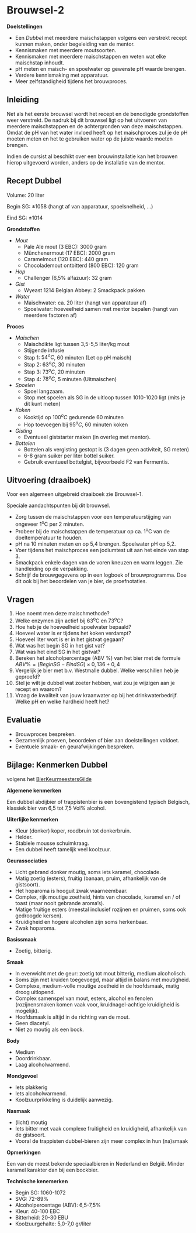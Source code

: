 # Brouwsel-2

**Doelstellingen**

-  Een *Dubbel* met meerdere maischstappen volgens een verstrekt recept kunnen maken, onder begeleiding van de mentor.
-  Kennismaken met meerdere moutsoorten.
-  Kennismaken met meerdere maischstappen en weten wat elke maischstap inhoudt.
-  pH meten en maisch- en spoelwater op gewenste pH waarde brengen.
-  Verdere kennismaking met apparatuur.
-  Meer zelfstandigheid tijdens het brouwproces.

## Inleiding

Net als het eerste brouwsel wordt het recept en de benodigde grondstoffen weer verstrekt. De nadruk bij dit brouwsel ligt op het uitvoeren van meerdere maischstappen en de achtergronden van deze maischstappen. Omdat de pH van het water invloed heeft op het maischproces zul je de pH moeten meten en het te gebruiken water op de juiste waarde moeten brengen.

Indien de cursist al beschikt over een brouwinstallatie kan het brouwen hierop uitgevoerd worden, anders op de installatie van de mentor.

## Recept Dubbel

Volume: 20 liter

Begin SG: $\pm1058$ (hangt af van apparatuur, spoelsnelheid, ...)

Eind SG: $\pm1014$

**Grondstoffen**

-  *Mout*
   +  Pale Ale mout (3 EBC): 3000 gram
   +  Münchenermout (17 EBC): 2000 gram
   +  Caramelmout (120 EBC): 440 gram
   +  Chocolademout ontbitterd (800 EBC): 120 gram
-  *Hop*
   +  Challenger (6,5% alfazuur): 32 gram
-  *Gist*
   +  Wyeast 1214 Belgian Abbey: 2 Smackpack pakken
-  *Water*
   +  Maischwater: ca. 20 liter (hangt van apparatuur af)
   +  Spoelwater: hoeveelheid samen met mentor bepalen (hangt van meerdere factoren af)

**Proces**

-  *Maischen*
   +  Maischdikte ligt tussen 3,5-5,5 liter/kg mout
   +  Stijgende infusie
   +  Stap 1: $54^oC$, 60 minuten (Let op pH maisch)
   +  Stap 2: $63^oC$, 30 minuten
   +  Stap 3: $73^oC$, 20 minuten
   +  Stap 4: $78^oC$, 5 minuten (Uitmaischen)
-  *Spoelen*
   +  Spoel langzaam.
   +  Stop met spoelen als SG in de uitloop tussen 1010-1020 ligt (mits je dit kunt meten)
-  *Koken*
   +  Kooktijd op $100^oC$ gedurende 60 minuten
   +  Hop toevoegen bij $95^oC$, 60 minuten koken
-  *Gisting*
   +  Eventueel giststarter maken (in overleg met mentor).
-  *Bottelen*
   +  Bottelen als vergisting gestopt is (3 dagen geen activiteit, SG meten)
   +  6-8 gram suiker per liter bottel suiker.
   +  Gebruik eventueel bottelgist, bijvoorbeeld F2 van Fermentis.


## Uitvoering (draaiboek)

Voor een algemeen uitgebreid draaiboek zie Brouwsel-1.

Speciale aandachtspunten bij dit brouwsel.

-  Zorg tussen de maischstappen voor een temperatuurstijging van ongeveer 1^o^C per 2 minuten.
-  Probeer bij de maischstappen de temperatuur op ca. 1^o^C van de doeltemperatuur te houden.
-  pH na 10 minuten meten en op 5,4 brengen. Spoelwater pH op 5,2.
-  Voer tijdens het maischproces een jodiumtest uit aan het einde van stap 3.
-  Smackpack enkele dagen van de voren kneuzen en warm leggen. Zie handleiding op de verpakking.
-  Schrijf de brouwgegevens op in een logboek of brouwprogramma. Doe dit ook bij het beoordelen van je bier, de proefnotaties.

## Vragen

1.  Hoe noemt men deze maischmethode?
1.  Welke enzymen zijn actief bij 63^o^C en 73^o^C?
1.	 Hoe heb je de hoeveelheid spoelwater bepaald?
1.  Hoeveel water is er tijdens het koken verdampt?
1.  Hoeveel liter wort is er in het gistvat gegaan?
1.  Wat was het begin SG in het gist vat?
1.  Wat was het eind SG in het gistvat?
1.  Bereken het alcoholpercentage (ABV %) van het bier met de formule $ABV\% = (Begin SG - Eind SG) \times 0,136 + 0,4$
1.  Vergelijk je bier met b.v. Westmalle dubbel. Welke verschillen heb je geproefd?
1.	 Stel je wilt je dubbel wat zoeter hebben, wat zou je wijzigen aan je recept en waarom?
1.  Vraag de kwaliteit van jouw kraanwater op bij het drinkwaterbedrijf. Welke pH en welke hardheid heeft het?

## Evaluatie

-  Brouwproces bespreken.
-  Gezamenlijk proeven, beoordelen of bier aan doelstellingen voldoet.
-  Eventuele smaak- en geurafwijkingen bespreken.

## Bijlage: Kenmerken Dubbel

volgens het [BierKeurmeestersGilde](https://www.bierkeurmeestersgilde.nl)

**Algemene kenmerken**

Een dubbel abdijbier of trappistenbier is een bovengistend typisch Belgisch, klassiek bier van 6,5 tot 7,5 Vol% alcohol.

**Uiterlijke kenmerken**

-  Kleur (donker) koper, roodbruin tot donkerbruin.
-  Helder.
-  Stabiele mousse schuimkraag.
-  Een dubbel heeft tamelijk veel koolzuur. 

**Geurassociaties**

-  Licht gebrand donker moutig, soms iets karamel, chocolade.
-  Matig zoetig (esters), fruitig (banaan, pruim, afhankelijk van de gistsoort).
-  Het hoparoma is hooguit zwak waarneembaar.
-  Complex, rijk moutige zoetheid, hints van chocolade, karamel en / of toast (maar nooit gebrande aroma's).
-  Matige fruitige esters (meestal inclusief rozijnen en pruimen, soms ook gedroogde kersen).
-  Kruidigheid en hogere alcoholen zijn soms herkenbaar.
-  Zwak hoparoma.

**Basissmaak**

-  Zoetig, bitterig.

**Smaak**

-  In evenwicht met de geur: zoetig tot mout bitterig, medium alcoholisch.
-  Soms zijn met kruiden toegevoegd, maar altijd in balans met moutigheid.
-  Complexe, medium-volle moutige zoetheid in de hoofdsmaak, matig droog uitlopend.
-  Complex samenspel van mout, esters, alcohol en fenolen (rozijnensmaken komen vaak voor, kruidnagel-achtige kruidigheid is mogelijk).
-  Hoofdsmaak is altijd in de richting van de mout.
-  Geen diacetyl.
-  Niet zo moutig als een bock.

**Body**

-  Medium
-  Doordrinkbaar.
-  Laag alcoholwarmend.

**Mondgevoel**

-  Iets plakkerig
-  Iets alcoholwarmend.
-  Koolzuurprikkeling is duidelijk aanwezig. 

**Nasmaak**

-  (licht) moutig
-  Iets bitter met vaak complexe fruitigheid en kruidigheid, afhankelijk van de gistsoort.
-  Vooral de trappisten dubbel-bieren zijn meer complex in hun (na)smaak

**Opmerkingen**

Een van de meest bekende speciaalbieren in Nederland en België. Minder karamel karakter dan bij een bockbier. 

**Technische kenemerken**

-  Begin SG: 1060-1072
-  SVG: 72-89%
-  Alcoholpercentage (ABV): 6,5-7,5%
-  Kleur: 40-100 EBC
-  Bitterheid: 20-30 EBU
-  Koolzuurgehalte: 5,0-7,0 gr/liter